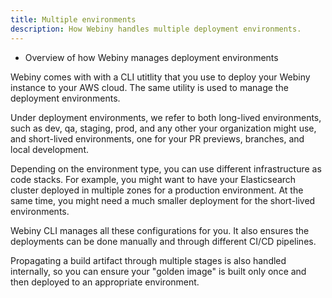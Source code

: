 ```yaml
---
title: Multiple environments
description: How Webiny handles multiple deployment environments.
---
```



<Alert type="success" title="WHAT YOU'LL LEARN">

- Overview of how Webiny manages deployment environments

</Alert>

Webiny comes with with a CLI utitlity that you use to deploy your Webiny instance to your AWS cloud. The same utility is used to manage the deployment environments. 

Under deployment environments, we refer to both long-lived environments, such as dev, qa, staging, prod, and any other your organization might use, and short-lived environments, one for your PR previews, branches, and local development.

Depending on the environment type, you can use different infrastructure as code stacks. For example, you might want to have your Elasticsearch cluster deployed in multiple zones for a production environment. At the same time, you might need a much smaller deployment for the short-lived environments.

Webiny CLI manages all these configurations for you. It also ensures the deployments can be done manually and through different CI/CD pipelines.  

Propagating a build artifact through multiple stages is also handled internally, so you can ensure your "golden image" is built only once and then deployed to an appropriate environment. 
